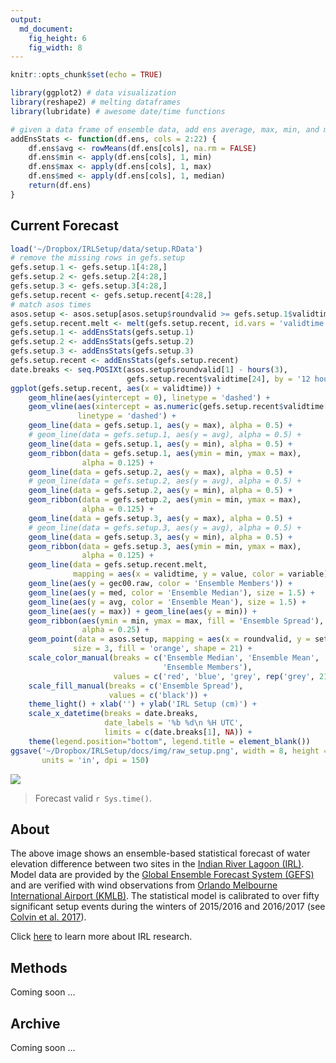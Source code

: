 ```yaml
---
output:
  md_document:
    fig_height: 6
    fig_width: 8
---
```


```r
knitr::opts_chunk$set(echo = TRUE)
```

```r
library(ggplot2) # data visualization
library(reshape2) # melting dataframes
library(lubridate) # awesome date/time functions

# given a data frame of ensemble data, add ens average, max, min, and median
addEnsStats <- function(df.ens, cols = 2:22) {
    df.ens$avg <- rowMeans(df.ens[cols], na.rm = FALSE)
    df.ens$min <- apply(df.ens[cols], 1, min)
    df.ens$max <- apply(df.ens[cols], 1, max)
    df.ens$med <- apply(df.ens[cols], 1, median)
    return(df.ens)
}
```

## Current Forecast

```r
load('~/Dropbox/IRLSetup/data/setup.RData')
# remove the missing rows in gefs.setup
gefs.setup.1 <- gefs.setup.1[4:28,]
gefs.setup.2 <- gefs.setup.2[4:28,]
gefs.setup.3 <- gefs.setup.3[4:28,]
gefs.setup.recent <- gefs.setup.recent[4:28,]
# match asos times
asos.setup <- asos.setup[asos.setup$roundvalid >= gefs.setup.1$validtime[1],]
gefs.setup.recent.melt <- melt(gefs.setup.recent, id.vars = 'validtime')
gefs.setup.1 <- addEnsStats(gefs.setup.1)
gefs.setup.2 <- addEnsStats(gefs.setup.2)
gefs.setup.3 <- addEnsStats(gefs.setup.3)
gefs.setup.recent <- addEnsStats(gefs.setup.recent)
date.breaks <- seq.POSIXt(asos.setup$roundvalid[1] - hours(3), 
                          gefs.setup.recent$validtime[24], by = '12 hours')
ggplot(gefs.setup.recent, aes(x = validtime)) + 
    geom_hline(aes(yintercept = 0), linetype = 'dashed') + 
    geom_vline(aes(xintercept = as.numeric(gefs.setup.recent$validtime[1])), 
               linetype = 'dashed') +
    geom_line(data = gefs.setup.1, aes(y = max), alpha = 0.5) + 
    # geom_line(data = gefs.setup.1, aes(y = avg), alpha = 0.5) + 
    geom_line(data = gefs.setup.1, aes(y = min), alpha = 0.5) + 
    geom_ribbon(data = gefs.setup.1, aes(ymin = min, ymax = max), 
                alpha = 0.125) + 
    geom_line(data = gefs.setup.2, aes(y = max), alpha = 0.5) + 
    # geom_line(data = gefs.setup.2, aes(y = avg), alpha = 0.5) + 
    geom_line(data = gefs.setup.2, aes(y = min), alpha = 0.5) + 
    geom_ribbon(data = gefs.setup.2, aes(ymin = min, ymax = max), 
                alpha = 0.125) + 
    geom_line(data = gefs.setup.3, aes(y = max), alpha = 0.5) + 
    # geom_line(data = gefs.setup.3, aes(y = avg), alpha = 0.5) + 
    geom_line(data = gefs.setup.3, aes(y = min), alpha = 0.5) + 
    geom_ribbon(data = gefs.setup.3, aes(ymin = min, ymax = max), 
                alpha = 0.125) + 
    geom_line(data = gefs.setup.recent.melt, 
              mapping = aes(x = validtime, y = value, color = variable)) + 
    geom_line(aes(y = gec00.raw, color = 'Ensemble Members')) + 
    geom_line(aes(y = med, color = 'Ensemble Median'), size = 1.5) + 
    geom_line(aes(y = avg, color = 'Ensemble Mean'), size = 1.5) + 
    geom_line(aes(y = max)) + geom_line(aes(y = min)) + 
    geom_ribbon(aes(ymin = min, ymax = max, fill = 'Ensemble Spread'), 
                alpha = 0.25) + 
    geom_point(data = asos.setup, mapping = aes(x = roundvalid, y = setup), 
              size = 3, fill = 'orange', shape = 21) +
    scale_color_manual(breaks = c('Ensemble Median', 'Ensemble Mean', 
                                  'Ensemble Members'), 
                       values = c('red', 'blue', 'grey', rep('grey', 21))) +
    scale_fill_manual(breaks = c('Ensemble Spread'), 
                      values = c('black')) +
    theme_light() + xlab('') + ylab('IRL Setup (cm)') + 
    scale_x_datetime(breaks = date.breaks,
                     date_labels = '%b %d\n %H UTC',
                     limits = c(date.breaks[1], NA)) +
    theme(legend.position="bottom", legend.title = element_blank())
ggsave('~/Dropbox/IRLSetup/docs/img/raw_setup.png', width = 8, height = 6, 
       units = 'in', dpi = 150)
```
![](img/raw_setup.png)

> Forecast valid `r Sys.time()`.

## About
The above image shows an ensemble-based statistical forecast of water elevation difference between two sites in the [Indian River Lagoon (IRL)](https://en.wikipedia.org/wiki/Indian_River_Lagoon). Model data are provided by the [Global Ensemble Forecast System (GEFS)](https://www.ncdc.noaa.gov/data-access/model-data/model-datasets/global-ensemble-forecast-system-gefs) and are verified with wind observations from [Orlando Melbourne International Airport (KMLB)](https://en.wikipedia.org/wiki/Orlando_Melbourne_International_Airport). The statistical model is calibrated to over fifty significant setup events during the winters of 2015/2016 and 2016/2017 (see [Colvin et al. 2017]()).

Click [here](irl.html) to learn more about IRL research.

## Methods

Coming soon ...

## Archive

Coming soon ...